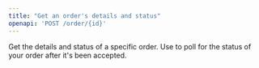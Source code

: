 ```yaml
---
title: "Get an order's details and status"
openapi: 'POST /order/{id}'
---
```

Get the details and status of a specific order. Use to poll for the status of your order after it's been accepted.
